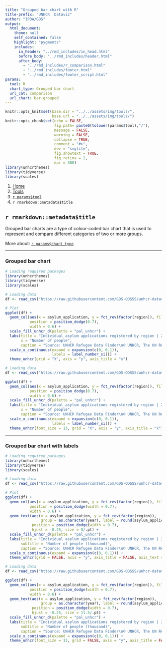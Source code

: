 ```yaml
---
title: "Grouped bar chart with R"
title-prefix: "UNHCR  Dataviz"
author: "IPDA/GDS"
output:
  html_document:
    theme: null
    self_contained: false
    highlight: "pygments"
    includes:
      in_header: "../rmd_includes/in_head.html"
      before_body: "../rmd_includes/header.html"
      after_body:
        - "../rmd_includes/r_comparison.html"
        - "../rmd_includes/footer.html"
        - "../rmd_includes/footer_script.html"
params:
  tool: R
  chart_type: Grouped bar chart
  url_cat: comparison
  url_chart: bar-grouped
---
```


```r
knitr::opts_knit$set(base.dir = "../../assets/img/tools/",
                     base.url = "../../assets/img/tools/")
knitr::opts_chunk$set(echo = FALSE,
                      fig.path= paste0(tolower(params$tool),"/"),
                      message = FALSE,
                      warning = FALSE,
                      collapse = TRUE,
                      comment = "#>",
                      dev = "svglite",
                      fig.showtext = TRUE,
                      fig.retina = 2,
                      dpi = 300)
library(unhcrthemes)
library(tidyverse)
library(scales)
```

<main id="tools" class="container mt-5">

<!-- Breadcrumb is filled automatically with the text from Title and Tool parameter in YAML --> 
<nav aria-label="breadcrumb">
    <ol class="breadcrumb">
        <li class="breadcrumb-item"><a href="../../">Home</a></li>
        <li class="breadcrumb-item"><a href="../">Tools</a></li>
        <li class="breadcrumb-item"><a href="../`r tolower(params$tool)`/">`r params$tool`</a></li>
        <li class="breadcrumb-item active" aria-current="page">`r rmarkdown::metadata$title`</li>
    </ol>
</nav>

<!-- Intro header --> 
<div class="my-5 text-center">

## `r rmarkdown::metadata$title`

<div class="row justify-content-center">
<div class="col-lg-8">

<!-- Only text to change below, the rest comes from the YAML --> 
Grouped bar charts are a type of colour-coded bar chart that is used to represent and compare different categories of two or more groups.

More about: <a href="../../chart_gallery/`r params$url_cat`.html#`r params$url_chart`">`r params$chart_type`</a>

</div>
</div>
</div>


----

<!-- Beginning of section, should be preceded by hr (----) --> 
<section class="my-5">

### Grouped bar chart

<div class="row">

<!-- First column for large screen --> 
<div class="col-lg-6">

```r
# Loading required packages
library(unhcrthemes)
library(tidyverse)
library(scales)

# Loading data
df <- read_csv("https://raw.githubusercontent.com/GDS-ODSSS/unhcr-dataviz-platform/master/data/comparison/bar_grouped.csv")

# Plot
ggplot(df) +
  geom_col(aes(x = asylum_application, y = fct_rev(factor(region)), fill = as.character(year)),
           position = position_dodge(0.7),
           width = 0.6) +
  scale_fill_unhcr_d(palette = "pal_unhcr") +
  labs(title = "Individual asylum applications registered by region | 2019-2020",
       x = "Number of people",
       caption = "Source: UNHCR Refugee Data Finder\n© UNHCR, The UN Refugee Agency") +
  scale_x_continuous(expand = expansion(c(0, 0.1)),
                     labels = label_number_si()) +
  theme_unhcr(grid = "X", axis = "y", axis_title = "x")
```

</div>
<!-- End First column --->

<!-- Second column for large screen --> 
<div class="col-lg-6">


```r
# Loading data
df <- read_csv("https://raw.githubusercontent.com/GDS-ODSSS/unhcr-dataviz-platform/master/data/comparison/bar_grouped.csv")

ggplot(df) +
  geom_col(aes(x = asylum_application, y = fct_rev(factor(region)), fill = as.character(year)),
           position = position_dodge(0.7),
           width = 0.6) +
  scale_fill_unhcr_d(palette = "pal_unhcr") +
  labs(title = "Individual asylum applications registered by region | 2019-2020",
       x = "Number of people",
       caption = "Source: UNHCR Refugee Data Finder\n© UNHCR, The UN Refugee Agency") +
  scale_x_continuous(expand = expansion(c(0, 0.1)),
                     labels = label_number_si()) +
  theme_unhcr(font_size = 13, grid = "X", axis = "y", axis_title = "x")
```

</div>
<!-- End Second column --->

</div>
</section>
<!-- End of section --->

----

<!-- Beginning of section, should be preceded by hr (----) --> 
<section class="my-5">

### Grouped bar chart with labels

<div class="row">

<!-- First column for large screen --> 
<div class="col-lg-6">

```r
# Loading required packages
library(unhcrthemes)
library(tidyverse)
library(scales)

# Loading data
df <- read_csv("https://raw.githubusercontent.com/GDS-ODSSS/unhcr-dataviz-platform/master/data/comparison/bar_grouped.csv")

# Plot
ggplot(df) +
  geom_col(aes(x = asylum_application, y = fct_rev(factor(region)), fill = as.character(year)),
           position = position_dodge(width = 0.7),
           width = 0.6) +
  geom_text(aes(x = asylum_application, y = fct_rev(factor(region)),
                group = as.character(year), label = round(asylum_application / 1e3)),
            position = position_dodge(width = 0.7),
            hjust = -0.25, size = 8/.pt) +
  scale_fill_unhcr_d(palette = "pal_unhcr") +
  labs(title = "Individual asylum applications registered by region | 2019-2020",
       subtitle = "Number of people (thousand)",
       caption = "Source: UNHCR Refugee Data Finder\n© UNHCR, The UN Refugee Agency") +
  scale_x_continuous(expand = expansion(c(0, 0.1))) +
  theme_unhcr(grid = FALSE, axis = "y", axis_title = FALSE, axis_text = "y")
```

</div>
<!-- End First column --->

<!-- Second column for large screen --> 
<div class="col-lg-6">


```r
# Loading data
df <- read_csv("https://raw.githubusercontent.com/GDS-ODSSS/unhcr-dataviz-platform/master/data/comparison/bar_grouped.csv")

ggplot(df) +
  geom_col(aes(x = asylum_application, y = fct_rev(factor(region)), fill = as.character(year)),
           position = position_dodge(width = 0.7),
           width = 0.6) +
  geom_text(aes(x = asylum_application, y = fct_rev(factor(region)),
                group = as.character(year), label = round(asylum_application / 1e3)),
            position = position_dodge(width = 0.7),
            hjust = -0.25, size = 11.5/.pt) +
  scale_fill_unhcr_d(palette = "pal_unhcr") +
  labs(title = "Individual asylum applications registered by region | 2019-2020",
       subtitle = "Number of people (thousand)",
       caption = "Source: UNHCR Refugee Data Finder\n© UNHCR, The UN Refugee Agency") +
  scale_x_continuous(expand = expansion(c(0, 0.1))) +
  theme_unhcr(font_size = 13, grid = FALSE, axis = "y", axis_title = FALSE, axis_text = "y")
```

</div>
<!-- End Second column --->

</div>
</section>
<!-- End of section --->

<!-- To add sections just copy the whole code between the above section tag --->

</main>
